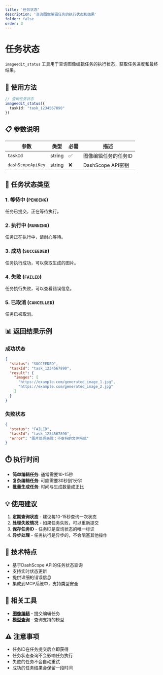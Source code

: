 ```yaml
---
title: '任务状态'
description: '查询图像编辑任务的执行状态和结果'
folder: false
order: 3
---
```


# 任务状态


`imageedit_status` 工具用于查询图像编辑任务的执行状态，获取任务进度和最终结果。

## 🚀 使用方法

```typescript
// 查询任务状态
imageedit_status({
  taskId: "task_1234567890"
})
```

## 📋 参数说明

| 参数 | 类型 | 必需 | 描述 |
|------|------|------|------|
| `taskId` | string | ✅ | 图像编辑任务的任务ID |
| `dashScopeApiKey` | string | ❌ | DashScope API密钥 |

## 🔄 任务状态类型

### 1. 等待中 (`PENDING`)
任务已提交，正在等待执行。

### 2. 执行中 (`RUNNING`)
任务正在执行中，请耐心等待。

### 3. 成功 (`SUCCEEDED`)
任务执行成功，可以获取生成的图片。

### 4. 失败 (`FAILED`)
任务执行失败，可以查看错误信息。

### 5. 已取消 (`CANCELLED`)
任务已被取消。

## 📊 返回结果示例

### 成功状态
```json
{
  "status": "SUCCEEDED",
  "taskId": "task_1234567890",
  "result": {
    "images": [
      "https://example.com/generated_image_1.jpg",
      "https://example.com/generated_image_2.jpg"
    ]
  }
}
```

### 失败状态
```json
{
  "status": "FAILED",
  "taskId": "task_1234567890",
  "error": "图片处理失败：不支持的文件格式"
}
```

## ⏱️ 执行时间

- **简单编辑任务**: 通常需要10-15秒
- **复杂编辑任务**: 可能需要30秒到1分钟
- **批量生成任务**: 时间与生成数量成正比

## 💡 使用建议

1. **定期查询状态** - 建议每10-15秒查询一次状态
2. **处理失败情况** - 如果任务失败，可以重新提交
3. **保存任务ID** - 任务ID是查询状态的唯一标识
4. **异步处理** - 任务执行是异步的，不会阻塞其他操作

## 🔧 技术特点

- 基于DashScope API的任务状态查询
- 支持实时状态更新
- 提供详细的错误信息
- 集成到MCP系统中，支持类型安全

## 📖 相关工具

- **[图像编辑](./create.mdx)** - 提交编辑任务
- **[模型查询](./models.mdx)** - 查询支持的模型

## ⚠️ 注意事项

- 任务ID在任务提交后立即获得
- 任务状态查询不会影响任务执行
- 失败的任务不会自动重试
- 成功的任务结果会保留一段时间
